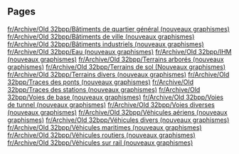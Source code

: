 
== Pages ==
[[fr/Archive/Old 32bpp/Bâtiments de quartier général (nouveaux graphismes)]]
[[fr/Archive/Old 32bpp/Bâtiments de ville (nouveaux graphismes)]]
[[fr/Archive/Old 32bpp/Bâtiments industriels (nouveaux graphismes)]]
[[fr/Archive/Old 32bpp/Eau (nouveaux graphismes)]]
[[fr/Archive/Old 32bpp/IHM (nouveaux graphismes)]]
[[fr/Archive/Old 32bpp/Terrains arborés (nouveaux graphismes)]]
[[fr/Archive/Old 32bpp/Terrains de sol (Nouveaux graphismes)]]
[[fr/Archive/Old 32bpp/Terrains divers (nouveaux graphismes)]]
[[fr/Archive/Old 32bpp/Traces des ponts (nouveaux graphismes)]]
[[fr/Archive/Old 32bpp/Traces des stations (nouveaux graphismes)]]
[[fr/Archive/Old 32bpp/Voies de base (nouveaux graphismes)]]
[[fr/Archive/Old 32bpp/Voies de tunnel (nouveaux graphismes)]]
[[fr/Archive/Old 32bpp/Voies diverses (nouveaux graphismes)]]
[[fr/Archive/Old 32bpp/Véhicules aériens (nouveaux graphismes)]]
[[fr/Archive/Old 32bpp/Véhicules divers (nouveaux graphismes)]]
[[fr/Archive/Old 32bpp/Véhicules maritimes (nouveaux graphismes)]]
[[fr/Archive/Old 32bpp/Véhicules routiers (nouveaux graphismes)]]
[[fr/Archive/Old 32bpp/Véhicules sur rail (nouveaux graphismes)]]
